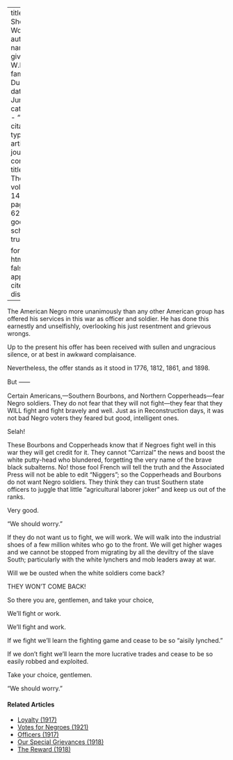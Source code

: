 
---
title: 'We Should Worry'
author:
  - name:
      given: W.E.B.
      family: Du Bois
date: Jun. 1917
categories: 
  - ""
citation: 
  type: article-journal
  container-title: The Crisis
  volume: 14
  issue: 2
  page: 61-62
google-scholar: true

format:
  html:
    toc: false
    appendix-cite-as: display
---



The American Negro more unanimously than any other American group has offered his services in this war as officer and soldier. He has done this earnestly and unselfishly, overlooking his just resentment and grievous wrongs. 

Up to the present his offer has been received with sullen and ungracious silence, or at best in awkward complaisance. 

Nevertheless, the offer stands as it stood in 1776, 1812, 1861, and 1898. 

But &#11834;

Certain Americans,---Southern Bourbons, and Northern Copperheads---fear Negro soldiers. They do not fear that they will not fight---they fear that they WILL fight and fight bravely and well. Just as in Reconstruction days, it was not bad Negro voters they feared but good, intelligent ones. 

Selah! 

These Bourbons and Copperheads know that if Negroes fight well in this war they will get credit for it. They cannot "Carrizal" the news and boost the white putty-head who blundered, forgetting the very name of the brave black subalterns. No! those fool French will tell the truth and the Associated Press will not be able to edit "Niggers"; so the Copperheads and Bourbons do not want Negro soldiers. They think they can trust Southern state officers to juggle that little "agricultural laborer joker" and keep us out of the ranks. 

Very good. 

"We should worry." 

If they do not want us to fight, we will work. We will walk into the industrial shoes of a few million whites who go to the front. We will get higher wages and we cannot be stopped from migrating by all the deviltry of the slave South; particularly with the white lynchers and mob leaders away at war. 

Will we be ousted when the white soldiers come back? 

THEY WON'T COME BACK! 

So there you are, gentlemen, and take your choice, 

We'll fight or work. 

We'll fight and work. 

If we fight we'll learn the fighting game and cease to be so "aisily lynched." 

If we don't fight we'll learn the more lucrative trades and cease to be so easily robbed and exploited. 

Take your choice, gentlemen. 

"We should worry." 

<!-- Similar articles start here -->
<div  class="clear-wrap"></div>

#### Related Articles

* [Loyalty (1917)](/Volumes/14/01/loyalty.html)
* [Votes for Negroes (1921)](/Volumes/21/03/votes-for-negroes.html)
* [Officers (1917)](/Volumes/14/02/officers.html)
* [Our Special Grievances (1918)](/Volumes/16/05/our_special_greivances.html)
* [The Reward (1918)](/Volumes/16/05/reward.html)

<!-- Similar articles end here -->